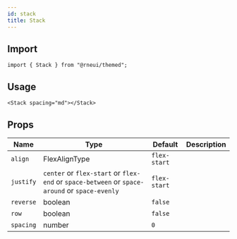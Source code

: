 ```yaml
---
id: stack
title: Stack
---
```



## Import

```tsx
import { Stack } from "@rneui/themed";
```

## Usage

```tsx live
<Stack spacing="md"></Stack>
```

## Props

<div class='table-responsive'>

| Name      | Type                                                                                          | Default      | Description |
| --------- | --------------------------------------------------------------------------------------------- | ------------ | ----------- |
| `align`   | FlexAlignType                                                                                 | `flex-start` |             |
| `justify` | `center` or `flex-start` or `flex-end` or `space-between` or `space-around` or `space-evenly` | `flex-start` |             |
| `reverse` | boolean                                                                                       | `false`      |             |
| `row`     | boolean                                                                                       | `false`      |             |
| `spacing` | number                                                                                        | `0`          |             |

</div>

